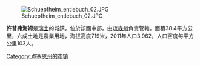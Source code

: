 [[Image:Schuepfheim_entlebuch_02.JPG|right]]

'''許普弗海姆'''是[[瑞士|瑞士]]的城鎮，位於該國中部，由[[琉森州|琉森州]]負責管轄，面積38.4平方公里，六成土地是農業用地，海拔高度719米，2011年人口3,962，人口密度每平方公里103人。

{{Switzerland-geo-stub}}
[[Category:卢塞恩州的市镇|Category:卢塞恩州的市镇]]